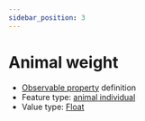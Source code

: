 ```yaml
---
sidebar_position: 3
---
```



# Animal weight

- [Observable property](/viewers/dawe-vocabs?uri=https://linked.data.gov.au/def/nrm/d78e0ad6-9ac8-4adc-a796-61ad458726b3) definition
- Feature type: [animal individual](http://linked.data.gov.au/def/tern-cv/ecb855ed-50e1-4299-8491-861759ef40b7)
- Value type: [Float](https://w3id.org/tern/ontologies/tern/Float)

<Example
  protocolModule="vertebrate-identify"
  observableProperty="https://linked.data.gov.au/def/nrm/d78e0ad6-9ac8-4adc-a796-61ad458726b3"
/>
